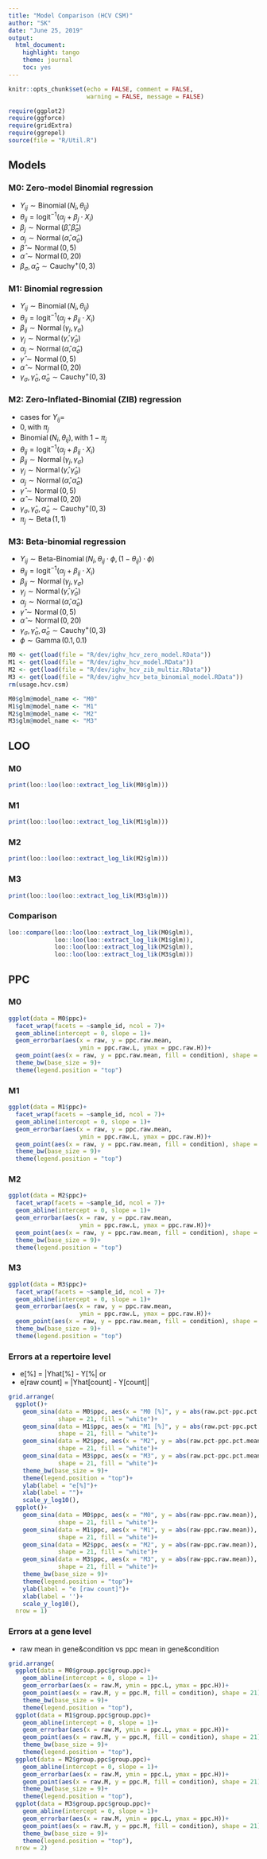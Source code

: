 ```yaml
---
title: "Model Comparison (HCV CSM)"
author: "SK"
date: "June 25, 2019"
output: 
  html_document: 
    highlight: tango
    theme: journal
    toc: yes
---
```


```r
knitr::opts_chunk$set(echo = FALSE, comment = FALSE, 
                      warning = FALSE, message = FALSE)
```


```r
require(ggplot2)
require(ggforce)
require(gridExtra)
require(ggrepel)
source(file = "R/Util.R")
```



## Models

### M0: Zero-model Binomial regression
* $Y_{ij} \sim \operatorname{Binomial}(N_{i}, \theta_{ij})$
* $\theta_{ij} = \operatorname{logit^{-1}} (\alpha_{j} + \beta_{j} \cdot X_{i})$
* $\beta_{j} \sim \operatorname{Normal}(\hat{\beta}, \hat{\beta}_{\sigma})$
* $\alpha_{j} \sim \operatorname{Normal}(\hat{\alpha}, \hat{\alpha}_{\sigma})$
* $\hat{\beta} \sim \operatorname{Normal}(0, 5)$
* $\hat{\alpha} \sim \operatorname{Normal}(0, 20)$
* $\beta_{\sigma}, \hat{\alpha}_{\sigma} \sim \operatorname{Cauchy^{+}}(0, 3)$


### M1: Binomial regression
* $Y_{ij} \sim \operatorname{Binomial}(N_{i}, \theta_{ij})$
* $\theta_{ij} = \operatorname{logit^{-1}} (\alpha_{j} + \beta_{ij} \cdot X_{i})$
* $\beta_{ij} \sim \operatorname{Normal}(\gamma_{j}, \gamma_{\sigma})$
* $\gamma_{j} \sim \operatorname{Normal}(\hat{\gamma}, \hat{\gamma}_{\sigma})$
* $\alpha_{j} \sim \operatorname{Normal}(\hat{\alpha}, \hat{\alpha}_{\sigma})$
* $\hat{\gamma} \sim \operatorname{Normal}(0, 5)$
* $\hat{\alpha} \sim \operatorname{Normal}(0, 20)$
* $\gamma_{\sigma}, \hat{\gamma}_{\sigma}, \hat{\alpha}_{\sigma} \sim \operatorname{Cauchy^{+}}(0, 3)$

### M2: Zero-Inflated-Binomial (ZIB) regression
* cases for $Y_{ij}=$
* $0, \text{with } \pi_j$
* $\operatorname{Binomial}(N_{i}, \theta_{ij}), \text{with } 1-\pi_j$
* $\theta_{ij} = \operatorname{logit^{-1}} (\alpha_{j} + \beta_{ij} \cdot X_{i})$
* $\beta_{ij} \sim \operatorname{Normal}(\gamma_{j}, \gamma_{\sigma})$
* $\gamma_{j} \sim \operatorname{Normal}(\hat{\gamma}, \hat{\gamma}_{\sigma})$
* $\alpha_{j} \sim \operatorname{Normal}(\hat{\alpha}, \hat{\alpha}_{\sigma})$
* $\hat{\gamma} \sim \operatorname{Normal}(0, 5)$
* $\hat{\alpha} \sim \operatorname{Normal}(0, 20)$
* $\gamma_{\sigma}, \hat{\gamma}_{\sigma}, \hat{\alpha}_{\sigma} \sim \operatorname{Cauchy^{+}}(0, 3)$
* $\pi_j \sim \operatorname{Beta}(1, 1)$

### M3: Beta-binomial regression
* $Y_{ij} \sim \operatorname{Beta-Binomial}(N_{i}, \theta_{ij} \cdot \phi, (1 - \theta_{ij}) \cdot \phi)$
* $\theta_{ij} = \operatorname{logit^{-1}} (\alpha_{j} + \beta_{ij} \cdot X_{i})$
* $\beta_{ij} \sim \operatorname{Normal}(\gamma_{j}, \gamma_{\sigma})$
* $\gamma_{j} \sim \operatorname{Normal}(\hat{\gamma}, \hat{\gamma}_{\sigma})$
* $\alpha_{j} \sim \operatorname{Normal}(\hat{\alpha}, \hat{\alpha}_{\sigma})$
* $\hat{\gamma} \sim \operatorname{Normal}(0, 5)$
* $\hat{\alpha} \sim \operatorname{Normal}(0, 20)$
* $\gamma_{\sigma}, \hat{\gamma}_{\sigma}, \hat{\alpha}_{\sigma} \sim \operatorname{Cauchy^{+}}(0, 3)$
* $\phi \sim \operatorname{Gamma}(0.1, 0.1)$


```r
M0 <- get(load(file = "R/dev/ighv_hcv_zero_model.RData"))
M1 <- get(load(file = "R/dev/ighv_hcv_model.RData"))
M2 <- get(load(file = "R/dev/ighv_hcv_zib_multiz.RData"))
M3 <- get(load(file = "R/dev/ighv_hcv_beta_binomial_model.RData"))
rm(usage.hcv.csm)

M0$glm@model_name <- "M0"
M1$glm@model_name <- "M1"
M2$glm@model_name <- "M2"
M3$glm@model_name <- "M3"
```


## LOO


### M0

```r
print(loo::loo(loo::extract_log_lik(M0$glm)))
```


### M1

```r
print(loo::loo(loo::extract_log_lik(M1$glm)))
```


### M2

```r
print(loo::loo(loo::extract_log_lik(M2$glm)))
```


### M3

```r
print(loo::loo(loo::extract_log_lik(M3$glm)))
```

### Comparison

```r
loo::compare(loo::loo(loo::extract_log_lik(M0$glm)),
             loo::loo(loo::extract_log_lik(M1$glm)),
             loo::loo(loo::extract_log_lik(M2$glm)),
             loo::loo(loo::extract_log_lik(M3$glm)))
```

## PPC

### M0

```r
ggplot(data = M0$ppc)+
  facet_wrap(facets = ~sample_id, ncol = 7)+
  geom_abline(intercept = 0, slope = 1)+
  geom_errorbar(aes(x = raw, y = ppc.raw.mean, 
                    ymin = ppc.raw.L, ymax = ppc.raw.H))+
  geom_point(aes(x = raw, y = ppc.raw.mean, fill = condition), shape = 21)+
  theme_bw(base_size = 9)+
  theme(legend.position = "top")
```


### M1

```r
ggplot(data = M1$ppc)+
  facet_wrap(facets = ~sample_id, ncol = 7)+
  geom_abline(intercept = 0, slope = 1)+
  geom_errorbar(aes(x = raw, y = ppc.raw.mean, 
                    ymin = ppc.raw.L, ymax = ppc.raw.H))+
  geom_point(aes(x = raw, y = ppc.raw.mean, fill = condition), shape = 21)+
  theme_bw(base_size = 9)+
  theme(legend.position = "top")
```


### M2

```r
ggplot(data = M2$ppc)+
  facet_wrap(facets = ~sample_id, ncol = 7)+
  geom_abline(intercept = 0, slope = 1)+
  geom_errorbar(aes(x = raw, y = ppc.raw.mean, 
                    ymin = ppc.raw.L, ymax = ppc.raw.H))+
  geom_point(aes(x = raw, y = ppc.raw.mean, fill = condition), shape = 21)+
  theme_bw(base_size = 9)+
  theme(legend.position = "top")
```


### M3

```r
ggplot(data = M3$ppc)+
  facet_wrap(facets = ~sample_id, ncol = 7)+
  geom_abline(intercept = 0, slope = 1)+
  geom_errorbar(aes(x = raw, y = ppc.raw.mean, 
                    ymin = ppc.raw.L, ymax = ppc.raw.H))+
  geom_point(aes(x = raw, y = ppc.raw.mean, fill = condition), shape = 21)+
  theme_bw(base_size = 9)+
  theme(legend.position = "top")
```

### Errors at a repertoire level
  * e[%] = |Yhat[%] - Y[%| or 
  * e[raw count] = |Yhat[count] - Y[count]| 

```r
grid.arrange(
  ggplot()+
    geom_sina(data = M0$ppc, aes(x = "M0 [%]", y = abs(raw.pct-ppc.pct.mean)),
              shape = 21, fill = "white")+
    geom_sina(data = M1$ppc, aes(x = "M1 [%]", y = abs(raw.pct-ppc.pct.mean)),
              shape = 21, fill = "white")+
    geom_sina(data = M2$ppc, aes(x = "M2", y = abs(raw.pct-ppc.pct.mean)),
              shape = 21, fill = "white")+
    geom_sina(data = M3$ppc, aes(x = "M3", y = abs(raw.pct-ppc.pct.mean)),
              shape = 21, fill = "white")+
    theme_bw(base_size = 9)+
    theme(legend.position = "top")+
    ylab(label = "e[%]")+
    xlab(label = "")+
    scale_y_log10(),
  ggplot()+
    geom_sina(data = M0$ppc, aes(x = "M0", y = abs(raw-ppc.raw.mean)),
              shape = 21, fill = "white")+
    geom_sina(data = M1$ppc, aes(x = "M1", y = abs(raw-ppc.raw.mean)),
              shape = 21, fill = "white")+
    geom_sina(data = M2$ppc, aes(x = "M2", y = abs(raw-ppc.raw.mean)),
              shape = 21, fill = "white")+
    geom_sina(data = M3$ppc, aes(x = "M3", y = abs(raw-ppc.raw.mean)),
              shape = 21, fill = "white")+
    theme_bw(base_size = 9)+
    theme(legend.position = "top")+
    ylab(label = "e [raw count]")+
    xlab(label = '')+
    scale_y_log10(),
  nrow = 1)
```


### Errors at a gene level
  * raw mean in gene&condition vs ppc mean in gene&condition
  
```r
grid.arrange(
  ggplot(data = M0$group.ppc$group.ppc)+
    geom_abline(intercept = 0, slope = 1)+
    geom_errorbar(aes(x = raw.M, ymin = ppc.L, ymax = ppc.H))+
    geom_point(aes(x = raw.M, y = ppc.M, fill = condition), shape = 21)+
    theme_bw(base_size = 9)+
    theme(legend.position = "top"),
  ggplot(data = M1$group.ppc$group.ppc)+
    geom_abline(intercept = 0, slope = 1)+
    geom_errorbar(aes(x = raw.M, ymin = ppc.L, ymax = ppc.H))+
    geom_point(aes(x = raw.M, y = ppc.M, fill = condition), shape = 21)+
    theme_bw(base_size = 9)+
    theme(legend.position = "top"),
  ggplot(data = M2$group.ppc$group.ppc)+
    geom_abline(intercept = 0, slope = 1)+
    geom_errorbar(aes(x = raw.M, ymin = ppc.L, ymax = ppc.H))+
    geom_point(aes(x = raw.M, y = ppc.M, fill = condition), shape = 21)+
    theme_bw(base_size = 9)+
    theme(legend.position = "top"),
  ggplot(data = M3$group.ppc$group.ppc)+
    geom_abline(intercept = 0, slope = 1)+
    geom_errorbar(aes(x = raw.M, ymin = ppc.L, ymax = ppc.H))+
    geom_point(aes(x = raw.M, y = ppc.M, fill = condition), shape = 21)+
    theme_bw(base_size = 9)+
    theme(legend.position = "top"),
  nrow = 2)
```


